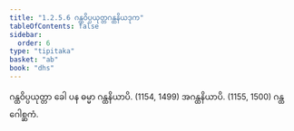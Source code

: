 ```yaml
---
title: "1.2.5.6 ဂန္ထဝိပ္ပယုတ္တဂန္ထနိယဒုက"
tableOfContents: false
sidebar:
  order: 6
type: "tipitaka"
basket: "ab"
book: "dhs"
---
```



<DynamicBreadcrumb />

<Division number="53" book="dhs">

<Paragraph number="133" book="dhs">
ဂန္ထဝိပ္ပယုတ္တာ ခေါ ပန ဓမ္မာ ဂန္ထနိယာပိ. (<Emphasis>1154, 1499</Emphasis>)
</Paragraph>

<Paragraph number="134" book="dhs">
အဂန္ထနိယာပိ. (<Emphasis>1155, 1500</Emphasis>)

</Paragraph>
</Division>

<Paragraph number="135" type="center" book="dhs">
ဂန္ထဂေါစ္ဆကံ.
</Paragraph>